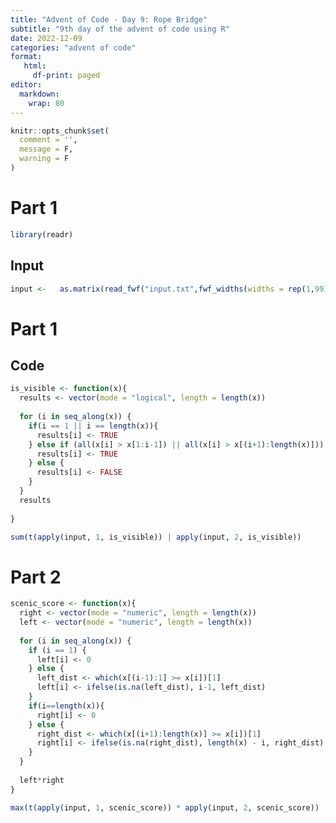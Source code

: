 ```yaml
---
title: "Advent of Code - Day 9: Rope Bridge"
subtitle: "9th day of the advent of code using R"
date: 2022-12-09
categories: "advent of code"
format: 
   html:
     df-print: paged
editor: 
  markdown: 
    wrap: 80
---
```


```r
knitr::opts_chunk$set(
  comment = '',
  message = F, 
  warning = F
)
```


# Part 1

```r
library(readr)
```


## Input



```r
input <-   as.matrix(read_fwf("input.txt",fwf_widths(widths = rep(1,99)))) 
```

# Part 1


## Code


```r
is_visible <- function(x){
  results <- vector(mode = "logical", length = length(x))
  
  for (i in seq_along(x)) {
    if(i == 1 || i == length(x)){
      results[i] <- TRUE
    } else if (all(x[i] > x[1:i-1]) || all(x[i] > x[(i+1):length(x)])) {
      results[i] <- TRUE
    } else {
      results[i] <- FALSE
    }
  }
  results
  
}

sum(t(apply(input, 1, is_visible)) | apply(input, 2, is_visible))


```

# Part 2

```r
scenic_score <- function(x){
  right <- vector(mode = "numeric", length = length(x))
  left <- vector(mode = "numeric", length = length(x))
  
  for (i in seq_along(x)) {
    if (i == 1) {
      left[i] <- 0
    } else {
      left_dist <- which(x[(i-1):1] >= x[i])[1]
      left[i] <- ifelse(is.na(left_dist), i-1, left_dist)
    }
    if(i==length(x)){
      right[i] <- 0
    } else {
      right_dist <- which(x[(i+1):length(x)] >= x[i])[1]
      right[i] <- ifelse(is.na(right_dist), length(x) - i, right_dist)
    }
  }
  
  left*right
}

max(t(apply(input, 1, scenic_score)) * apply(input, 2, scenic_score))

```

